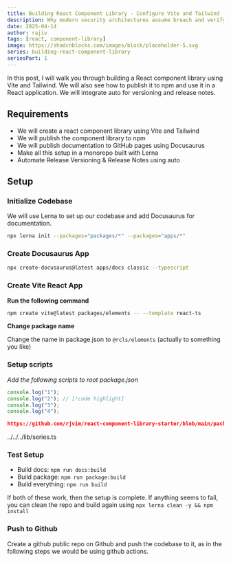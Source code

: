 ```yaml
---
title: Building React Component Library - Configure Vite and Tailwind
description: Why modern security architectures assume breach and verify everything
date: 2025-04-14
author: rajiv
tags: [react, component-library]
image: https://shadcnblocks.com/images/block/placeholder-5.svg
series: building-react-component-library
seriesPart: 1
---
```



In this post, I will walk you through building a React component library using Vite and Tailwind. We will also see how to publish it to npm and use it in a React application. We will integrate auto for versioning and release notes.

## Requirements

- We will create a react component library using Vite and Tailwind
- We will publish the component library to npm
- We will publish documentation to GitHub pages using Docusaurus
- Make all this setup in a monorepo built with Lerna
- Automate Release Versioning & Release Notes using auto

## Setup

### Initialize Codebase

We will use Lerna to set up our codebase and add Docusaurus for documentation.

```bash
npx lerna init --packages="packages/*" --packages="apps/*"
```

### Create Docusaurus App

```bash
npx create-docusaurus@latest apps/docs classic --typescript
```

### Create Vite React App

**Run the following command**

```bash
npm create vite@latest packages/elements -- --template react-ts
```

**Change package name**

Change the name in package.json to `@rcls/elements` (actually to something you like)

### Setup scripts

_Add the following scripts to root package.json_

```js
console.log("1");
console.log("2"); // [!code highlight]
console.log("3");
console.log("4");
```

```json reference title="package.json" customStyling="true"
https://github.com/rjvim/react-component-library-starter/blob/main/package.json#L8-L16
```

<GithubCodeBlock
  url="https://github.com/rjvim/react-component-library-starter/blob/main/package.json#L8-L16"
  extractLines={false}
  highlightLines="8-16"
/>

<include>../../../lib/series.ts</include>

### Test Setup

- Build docs: `npm run docs:build`
- Build package: `npm run package:build`
- Build everything: `npm run build`

If both of these work, then the setup is complete. If anything seems to fail, you can clean the repo and build again using `npx lerna clean -y && npm install`

### Push to Github

Create a github public repo on Github and push the codebase to it, as in the following steps we would be using github actions.

